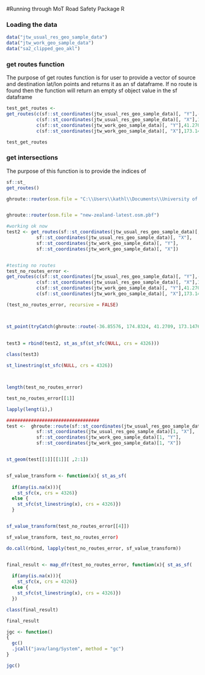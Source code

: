 
#Running through MoT Road Safety Package R

### Loading the data

```r

data("jtw_usual_res_geo_sample_data")
data("jtw_work_geo_sample_data")
data("sa2_clipped_geo_akl")

```


### get routes function

The purpose of get routes function is for user to provide a vector of source 
and destination lat/lon points and returns it as an sf dataframe. 
If no route is found then the function will return an empty sf object value 
in the sf dataframe

```r

test_get_routes <-  
get_routes(c(sf::st_coordinates(jtw_usual_res_geo_sample_data)[, "Y"],-36.85576),
           c(sf::st_coordinates(jtw_usual_res_geo_sample_data)[, "X"],174.8324),
           c(sf::st_coordinates(jtw_work_geo_sample_data)[, "Y"],41.2709),
           c(sf::st_coordinates(jtw_work_geo_sample_data)[, "X"],173.1476))

test_get_routes

```

### get intersections

The purpose of this function is to provide the indices of



```r

sf::st_
get_routes()

ghroute::router(osm.file = "C:\\Users\\kathl\\Documents\\University of Auckland\\Mprof Data Science\\COMPSCI 791 Industry Research Project - MoT Trafficalmr Package in R\\MoT_road_safety_proj\\osm\\new-zealand-latest.osm.pbf")


ghroute::router(osm.file = "new-zealand-latest.osm.pbf")

#working ok now
test2 <- get_routes(sf::st_coordinates(jtw_usual_res_geo_sample_data)[, "Y"],
           sf::st_coordinates(jtw_usual_res_geo_sample_data)[, "X"],
           sf::st_coordinates(jtw_work_geo_sample_data)[, "Y"],
           sf::st_coordinates(jtw_work_geo_sample_data)[, "X"])


#testing no routes
test_no_routes_error <-  
get_routes(c(sf::st_coordinates(jtw_usual_res_geo_sample_data)[, "Y"],-36.85576),
           c(sf::st_coordinates(jtw_usual_res_geo_sample_data)[, "X"],174.8324),
           c(sf::st_coordinates(jtw_work_geo_sample_data)[, "Y"],41.2709),
           c(sf::st_coordinates(jtw_work_geo_sample_data)[, "X"],173.1476))

(test_no_routes_error, recursive = FALSE)



st_point(tryCatch(ghroute::route(-36.85576, 174.8324, 41.2709, 173.1476), error = function(e) NA))
  
  
test3 = rbind(test2, st_as_sf(st_sfc(NULL, crs = 4326)))

class(test3)

st_linestring(st_sfc(NULL, crs = 4326))



length(test_no_routes_error)

test_no_routes_error[[1]]

lapply(lengt(i),)

##################################
test <-  ghroute::route(sf::st_coordinates(jtw_usual_res_geo_sample_data)[1, "Y"],
           sf::st_coordinates(jtw_usual_res_geo_sample_data)[1, "X"],
           sf::st_coordinates(jtw_work_geo_sample_data)[1, "Y"],
           sf::st_coordinates(jtw_work_geo_sample_data)[1, "X"])


st_geom(test[[1]][[1]][ ,2:1])


sf_value_transform <- function(x){ st_as_sf(
  
  if(any(is.na(x))){
    st_sfc(x, crs = 4326)}
  else {
    st_sfc(st_linestring(x), crs = 4326)})
  }


sf_value_transform(test_no_routes_error[[4]])

sf_value_transform, test_no_routes_error)

do.call(rbind, lapply(test_no_routes_error, sf_value_transform))


final_result <- map_dfr(test_no_routes_error, function(x){ st_as_sf(
  
  if(any(is.na(x))){
    st_sfc(x, crs = 4326)}
  else {
    st_sfc(st_linestring(x), crs = 4326)})
  })

class(final_result)

final_result

jgc <- function()
{
  gc()
  .jcall("java/lang/System", method = "gc")
} 

jgc()

```




